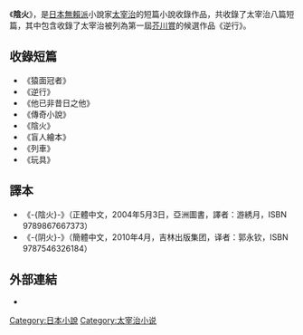 {{unreferenced|time=2010-09-26T07:09:59+00:00}}
{{Japanese
|japanese=陰火
|kana=いんか
|romaji=Inka
}}
《'''陰火'''》，是[[日本|日本]][[無賴派|無賴派]]小說家[[太宰治|太宰治]]的短篇小說收錄作品，共收錄了太宰治八篇短篇，其中包含收錄了太宰治被列為第一屆[[芥川賞|芥川賞]]的候選作品《逆行》。

== 收錄短篇 ==
* 《猿面冠者》
* 《逆行》
* 《他已非昔日之他》
* 《傳奇小說》
* 《陰火》
* 《盲人繪本》
* 《列車》
* 《玩具》

== 譯本 ==
* 《-{陰火}-》（正體中文，2004年5月3日，亞洲圖書，譯者：游綉月，ISBN 9789867667373）
* 《-{阴火}-》（簡體中文，2010年4月，吉林出版集团，译者：郭永钦，ISBN 9787546326184）

== 外部連結 ==
*{{青空文庫|000035|272|旧字旧仮名}}

{{文学小作品}}

[[Category:日本小說|Category:日本小說]]
[[Category:太宰治小说|Category:太宰治小说]]
